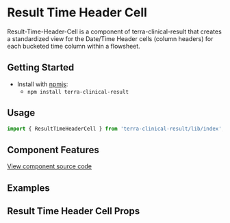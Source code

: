 


<Badge />

# Result Time Header Cell

Result-Time-Header-Cell is a component of terra-clinical-result that creates a standardized view for the Date/Time Header cells (column headers) for each bucketed time column within a flowsheet.

## Getting Started

- Install with [npmjs](https://www.npmjs.com):
  - `npm install terra-clinical-result`


<!-- AUTO-GENERATED-CONTENT:START Peer Dependencies -->
<!-- AUTO-GENERATED-CONTENT:END -->

## Usage
```jsx
import { ResultTimeHeaderCell } from 'terra-clinical-result/lib/index';
```

## Component Features

[View component source code](https://github.com/cerner/terra-clinical/tree/master/packages/terra-clinical-result)

## Examples
<Default />
<FlowsheetExample title="Result Time Header Cells in Sample Flowsheet"/>

## Result Time Header Cell Props
<ResultTimeHeaderProps />
